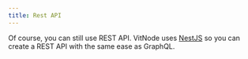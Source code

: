 ```yaml
---
title: Rest API
---
```


Of course, you can still use REST API. VitNode uses [NestJS](https://nestjs.com/) so you can create a REST API with the same ease as GraphQL.
